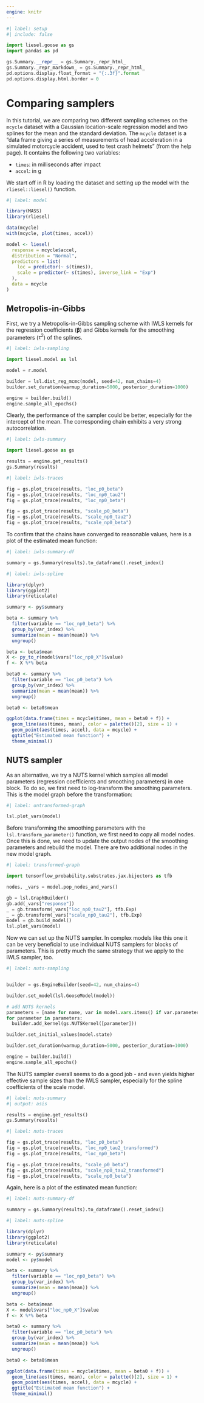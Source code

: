 ```yaml
---
engine: knitr
---
```


```python
#| label: setup
#| include: false

import liesel.goose as gs
import pandas as pd

gs.Summary.__repr__ = gs.Summary._repr_html_
gs.Summary._repr_markdown_ = gs.Summary._repr_html_
pd.options.display.float_format = "{:.3f}".format
pd.options.display.html.border = 0
```

# Comparing samplers

In this tutorial, we are comparing two different sampling schemes on the `mcycle` dataset with a Gaussian location-scale regression model and two splines for the mean and the standard deviation. The `mcycle` dataset is a "data frame giving a series of measurements of head acceleration in a simulated motorcycle accident, used to test crash helmets" (from the help page). It contains the following two variables:

- `times`: in milliseconds after impact
- `accel`: in g

We start off in R by loading the dataset and setting up the model with the `rliesel::liesel()` function.

```r
#| label: model

library(MASS)
library(rliesel)

data(mcycle)
with(mcycle, plot(times, accel))

model <- liesel(
  response = mcycle$accel,
  distribution = "Normal",
  predictors = list(
    loc = predictor(~ s(times)),
    scale = predictor(~ s(times), inverse_link = "Exp")
  ),
  data = mcycle
)
```

## Metropolis-in-Gibbs

First, we try a Metropolis-in-Gibbs sampling scheme with IWLS kernels for the regression coefficients ($\boldsymbol{\beta}$) and Gibbs kernels for the smoothing parameters ($\tau^2$) of the splines.

```python
#| label: iwls-sampling

import liesel.model as lsl

model = r.model

builder = lsl.dist_reg_mcmc(model, seed=42, num_chains=4)
builder.set_duration(warmup_duration=5000, posterior_duration=1000)

engine = builder.build()
engine.sample_all_epochs()
```

Clearly, the performance of the sampler could be better, especially for the intercept of the mean. The corresponding chain exhibits a very strong autocorrelation.

```python
#| label: iwls-summary

import liesel.goose as gs

results = engine.get_results()
gs.Summary(results)
```

```python
#| label: iwls-traces

fig = gs.plot_trace(results, "loc_p0_beta")
fig = gs.plot_trace(results, "loc_np0_tau2")
fig = gs.plot_trace(results, "loc_np0_beta")

fig = gs.plot_trace(results, "scale_p0_beta")
fig = gs.plot_trace(results, "scale_np0_tau2")
fig = gs.plot_trace(results, "scale_np0_beta")
```

To confirm that the chains have converged to reasonable values, here is a plot of the estimated mean function:

```python
#| label: iwls-summary-df

summary = gs.Summary(results).to_dataframe().reset_index()
```

```r
#| label: iwls-spline

library(dplyr)
library(ggplot2)
library(reticulate)

summary <- py$summary

beta <- summary %>%
  filter(variable == "loc_np0_beta") %>%
  group_by(var_index) %>%
  summarize(mean = mean(mean)) %>%
  ungroup()

beta <- beta$mean
X <- py_to_r(model$vars["loc_np0_X"]$value)
f <- X %*% beta

beta0 <- summary %>%
  filter(variable == "loc_p0_beta") %>%
  group_by(var_index) %>%
  summarize(mean = mean(mean)) %>%
  ungroup()

beta0 <- beta0$mean

ggplot(data.frame(times = mcycle$times, mean = beta0 + f)) +
  geom_line(aes(times, mean), color = palette()[2], size = 1) +
  geom_point(aes(times, accel), data = mcycle) +
  ggtitle("Estimated mean function") +
  theme_minimal()
```

## NUTS sampler

As an alternative, we try a NUTS kernel which samples all model parameters (regression coefficients and smoothing parameters) in one block. To do so, we first need to log-transform the smoothing parameters. This is the model graph before the transformation:

```python
#| label: untransformed-graph

lsl.plot_vars(model)
```

Before transforming the smoothing parameters with the `lsl.transform_parameter()` function, we first need to copy all model nodes. Once this is done, we need to update the output nodes of the smoothing parameters and rebuild the model. There are two additional nodes in the new model graph.

```python
#| label: transformed-graph

import tensorflow_probability.substrates.jax.bijectors as tfb

nodes, _vars = model.pop_nodes_and_vars()

gb = lsl.GraphBuilder()
gb.add(_vars["response"])
_ = gb.transform(_vars["loc_np0_tau2"], tfb.Exp)
_ = gb.transform(_vars["scale_np0_tau2"], tfb.Exp)
model = gb.build_model()
lsl.plot_vars(model)
```

Now we can set up the NUTS sampler. In complex models like this one it can be
very beneficial to use individual NUTS samplers for blocks of parameters. This
is pretty much the same strategy that we apply to the IWLS sampler, too.


```python
#| label: nuts-sampling


builder = gs.EngineBuilder(seed=42, num_chains=4)

builder.set_model(lsl.GooseModel(model))

# add NUTS kernels
parameters = [name for name, var in model.vars.items() if var.parameter]
for parameter in parameters:
  builder.add_kernel(gs.NUTSKernel([parameter]))

builder.set_initial_values(model.state)

builder.set_duration(warmup_duration=5000, posterior_duration=1000)

engine = builder.build()
engine.sample_all_epochs()
```

The NUTS sampler overall seems to do a good job - and even yields higher
effective sample sizes than the IWLS sampler, especially for the spline
coefficients of the scale model.

```python
#| label: nuts-summary
#| output: asis

results = engine.get_results()
gs.Summary(results)
```

```python
#| label: nuts-traces

fig = gs.plot_trace(results, "loc_p0_beta")
fig = gs.plot_trace(results, "loc_np0_tau2_transformed")
fig = gs.plot_trace(results, "loc_np0_beta")

fig = gs.plot_trace(results, "scale_p0_beta")
fig = gs.plot_trace(results, "scale_np0_tau2_transformed")
fig = gs.plot_trace(results, "scale_np0_beta")
```

Again, here is a plot of the estimated mean function:

```python
#| label: nuts-summary-df

summary = gs.Summary(results).to_dataframe().reset_index()
```

```r
#| label: nuts-spline

library(dplyr)
library(ggplot2)
library(reticulate)

summary <- py$summary
model <- py$model

beta <- summary %>%
  filter(variable == "loc_np0_beta") %>%
  group_by(var_index) %>%
  summarize(mean = mean(mean)) %>%
  ungroup()

beta <- beta$mean
X <- model$vars["loc_np0_X"]$value
f <- X %*% beta

beta0 <- summary %>%
  filter(variable == "loc_p0_beta") %>%
  group_by(var_index) %>%
  summarize(mean = mean(mean)) %>%
  ungroup()

beta0 <- beta0$mean

ggplot(data.frame(times = mcycle$times, mean = beta0 + f)) +
  geom_line(aes(times, mean), color = palette()[2], size = 1) +
  geom_point(aes(times, accel), data = mcycle) +
  ggtitle("Estimated mean function") +
  theme_minimal()
```
